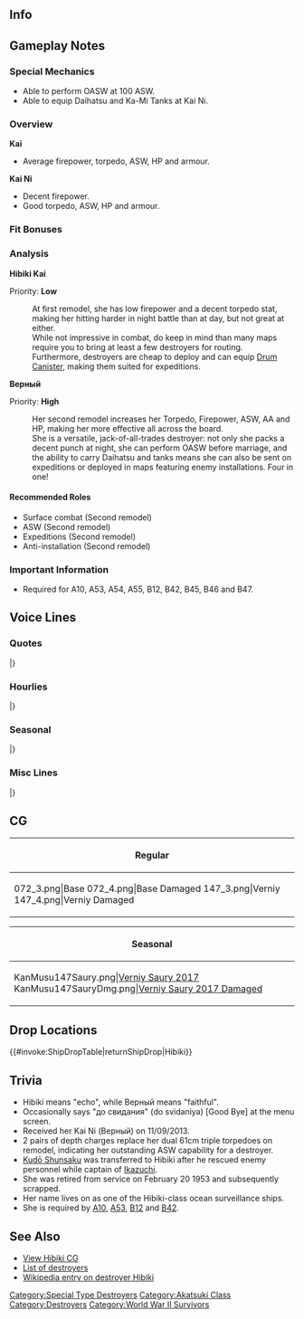 ==Info==
{{KanmusuInfo|ID=072}}
{{KanmusuInfo|ID=072a}}
{{KanmusuInfo|ID=147}}

==Gameplay Notes==
===Special Mechanics===
* Able to perform OASW at 100 ASW.
* Able to equip Daihatsu and Ka-Mi Tanks at Kai Ni.

===Overview===
'''Kai'''
* Average firepower, torpedo, ASW, HP and armour.  

'''Kai Ni'''
* Decent firepower.
* Good torpedo, ASW, HP and armour.

===Fit Bonuses===
{{:{{BASEPAGENAME}}/Equipment Bonuses}}
{{clear}}

===Analysis===
'''Hibiki Kai'''

Priority: '''Low'''

:At first remodel, she has low firepower and a decent torpedo stat, making her hitting harder in night battle than at day, but not great at either.
:While not impressive in combat, do keep in mind than many maps require you to bring at least a few destroyers for routing.
:Furthermore, destroyers are cheap to deploy and can equip [[Drum Canister]], making them suited for expeditions.


'''Верный'''  

Priority: '''High'''
:Her second remodel increases her Torpedo, Firepower, ASW, AA and HP, making her more effective all across the board.
:She is a versatile, jack-of-all-trades destroyer: not only she packs a decent punch at night, she can perform OASW before marriage, and the ability to carry Daihatsu and tanks means she can also be sent on expeditions or deployed in maps featuring enemy installations. Four in one!


====Recommended Roles====
* Surface combat (Second remodel)
* ASW (Second remodel)
* Expeditions (Second remodel)
* Anti-installation (Second remodel)

===Important Information===
* Required for A10, A53, A54, A55, B12, B42, B45, B46 and B47.

==Voice Lines==
===Quotes===
{{ShipquoteHeader}}
{{ShipquoteKai
|scenario = Introduction
|origin = 響だよ。その活躍ぶりから、不死鳥の通り名もあるよ
|translation = I'm Hibiki. I'm also called "The Phoenix" because of exploits.<ref>She was seriously damaged 3 times and still survived the war.</ref>
|audio = HibikiIntro.ogg
}}
{{ShipquoteKai
|scenario = Introduction
|kai2 = yes
|origin = ひび…Верный だ。信頼できると言う意味の名なんだ
|translation = I'm Hibi-- Verniy. It's a name that means "Faithful".<ref>Verniy means 'faithful' in Russian.</ref>
|audio = Verniy_1.ogg
}}
{{ShipquoteKai
|scenario = Library
|origin = 数ある特型駆逐艦の中で、最後まで生き残ったのが、響。
転戦の後、あの大和水上特攻時には修理で同行できなかったんだ。
賠償艦としてソ連に引き渡され「信頼できる」という意味の艦名になったんだ。
|translation = Out of all the Special Type destroyers; I'm the lone survivor, Hibiki.<ref>Out of the Fubuki, Ayanami and Akatsuki-classes (the Special Type destroyers), she was the only one to survive.</ref>
After fighting in many battles, I wasn't able to accompany Yamato on her suicide attack because I was undergoing repairs.<ref>After being torpedoed by the [https://en.wikipedia.org/wiki/USS_Hake_(SS-256) USS Hake], she was in Yokosuka for repairs and missed participating in [https://en.wikipedia.org/wiki/Operation_Ten-Go Operation Ten-Go].</ref>
I was a repatriation ship and then I was handed over to the Soviet Union and given a name meaning "Faithful"<ref>After the war, she ferried Japanese troops back home then was handed over to the USSR in 1947.</ref>
|audio = HibikiLibrary.ogg
}}
{{ShipquoteKai
|scenario = Secretary 1
|origin = 司令官、何だい？
|translation = What is it Commander?
|audio = HibikiPort1.ogg
}}
{{ShipquoteKai
|scenario = Secretary 1
|kai2 = yes
|origin = 司令官、大丈夫か？
|translation = Are you alright Commander?
|audio = Verniy_2.ogg
}}
{{ShipquoteKai
|scenario = Secretary 2
|origin = 司令官、作戦命令を。
|translation = Your orders Commander.
|audio = HibikiPort3.ogg
}}
{{ShipquoteKai
|scenario = Secretary 3
|origin = そろそろ戻ってもいいかな。
|translation = I can I go back soon?
|audio = HibikiPort2.ogg
}}
{{ShipquoteKai
|scenario = Secretary 3
|kai2 = yes
|origin = до свидания.
|translation = Goodbye.<ref>Pronounced 'do svidaniya'.</ref>
|audio = Verniy_4.ogg
}}
{{ShipquoteKai
|scenario = Secretary Idle
|kai2 = yes
|origin = 大丈夫だよ。私は一人でも。
|translation = I'm fine. I'm used to being alone.<ref>She was the only one of her sisters to survive.</ref>
|audio = Verniy_29.ogg
}}
{{ShipquoteKai
|scenario = Secretary (Married)
|origin = 司令官、疲れてない？
|translation = Aren't you tired Commander?
|audio = Hibiki After Marriage.ogg
}}
{{ShipquoteKai
|scenario = Wedding
|origin = 司令官、愛とか恋とかって…なんのことなんだ…？　えっ？教えてくれるのか？
|translation = I wonder... what are things like love and affection Commander...? Eh? You'll teach me?<ref>Ai (愛) meaning affection and koi (恋) meaning specifically romantic love.</ref>
|audio = Hibiki Married.ogg
}}
{{ShipquoteKai
|scenario = Player's Score
|origin = 司令官に連絡みたいだよ。
|translation = Looks like a message for you Commander.
|audio = HibikiScore.ogg
}}
{{ShipquoteKai
|scenario = Joining the Fleet
|origin = 了解、響、出撃する。
|translation = Roger, Hibiki, sortieing.
|audio = Hibiki-Joining_A_Fleet.ogg
}}
{{ShipquoteKai
|scenario = Joining the Fleet
|kai2 = yes
|origin = 了解、Верный、出撃する
|translation = Roger, Verniy, sortieing.
|audio = Verniy_13.ogg
}}
{{ShipquoteKai
|scenario = Equipment 1
|origin = Хорошо、こいつは力を感じる。<ref>Shared with Supply before Verniy.</ref>
|translation = Wonderful, I can feel the power flowing from this.<ref>Pronounced 'Harasho'.</ref>
|audio = HibikiEquip1.ogg
}}
{{ShipquoteKai
|scenario = Equipment 1
|kai2 = yes
|origin = Хорошо… これは信頼できる。
|translation = Wonderful... I can rely on this.
|audio = Verniy_9.ogg
}}
{{ShipquoteKai
|scenario = Equipment 2
|origin = ほぅ、これはいいな…Спасибо.
|translation = Oh, this is nice... thanks.<ref>Pronounced 'spasiba'.</ref>
|audio = HibikiEquip2.ogg
}}
{{ShipquoteKai
|scenario = Equipment 2
|kai2 = yes
|origin = いいな…Спасибо.
|translation = Nice... thanks.
|audio = Verniy_10.ogg
}}
{{ShipquoteKai
|scenario = Equipment 3
|origin = やるさ。
|translation = I can do this.
|audio = HibikiExpedition.ogg
}}
{{ShipquoteKai
|scenario = Equipment 3
|kai2 = yes
|origin = Ура!
|translation = Hurrah!<ref>Pronounced 'ura'.</ref>
|audio = Verniy_26.ogg
}}
{{ShipquoteKai
|scenario = Supply
|kai2 = yes
|origin = Спасибо.
|translation = Thanks.
|audio = Verniy_27.ogg
}}
{{ShipquoteKai
|scenario = Docking (Minor Damage)
|origin = 治してくるね。
|translation = I'll go get fixed up.
|audio = HibikiRepairMinor.ogg
}}
{{ShipquoteKai
|scenario = Docking (Minor Damage)
|kai2 = yes
|origin = Спасибо.
|translation = Thanks.
|audio = Verniy_11.ogg
}}
{{ShipquoteKai
|scenario = Docking (Major Damage)
|origin = 不死鳥の秘密は、修理のタイミングにもあるんだよ。
|translation = The secret of the Phoenix is in the timing of my repairs.
|audio = HibikiRepairMajor.ogg
}}
{{ShipquoteKai
|scenario = Construction
|origin = 新戦力が加わった様だね。
|translation = Looks like some new forces have been added.
|audio = HibikiConstruction.ogg
}}
{{ShipquoteKai
|scenario = Returning from Sortie
|origin = 艦隊が戻ってきたね。お疲れ。
|translation = The fleet has returned. Good work.
|audio = HibikiReturn.ogg
}}
{{ShipquoteKai
|scenario = Starting a Sortie
|origin = 不死鳥の名は伊達じゃない。出るよ。
|translation = I'm not called The Phoenix for no reason. I'm off.
|audio = HibikiSortie.ogg
}}
{{ShipquoteKai
|scenario = Starting a Sortie
|kai2 = yes
|origin = 信頼の名は伊達じゃない、出るよ。
|translation = My name doesn't mean faithful for no reason. I'm off.
|audio = Verniy_14.ogg
}}
{{ShipquoteKai
|scenario = Starting a Battle
|origin = さて、やりますか。
|translation = Well then, shall we do this.
|audio = HibikiBattleStart.ogg
}}
{{ShipquoteKai
|scenario = Attack
|origin = 無駄だね。
|translation = It's useless.
|audio = HibikiAttack.ogg
}}
{{ShipquoteKai
|scenario = Night Battle Attack
|origin = 遅いよ。
|translation = You're too late.
|audio = HibikiNightAttack.ogg
}}
{{ShipquoteKai
|scenario = Night Battle Attack
|kai2 = yes
|origin = Хорошо.
|translation = Wonderful.
|audio = Verniy_17.ogg
}}
{{ShipquoteKai
|scenario = Night Battle
|origin = Ура!
|translation = Hurrah!
|audio = HibikiNightBattle.ogg
}}
{{ShipquoteKai
|scenario = MVP
|origin = 勝利か、いい響きだな。嫌いじゃない。
|translation = Victory? That sounds good. I don't dislike it.<ref>Her name (響) can be used to refer to the quality of a sound. She's saying that the word 'victory' sounds good.</ref>
|audio = HibikiMVP.ogg
}}
{{ShipquoteKai
|scenario = Minor Damage 1
|origin = くっ…
|translation = Guh...
|audio = HibikiHitMinor1.ogg
}}
{{ShipquoteKai
|scenario = Minor Damage 2
|origin = 沈まんさ…
|translation = I won't sink...
|audio = HibikiHitMinor2.ogg
}}
{{ShipquoteKai
|scenario = Major Damage
|origin = 流石にこれは、恥ずかしいな…
|translation = This is really quite embarrassing...
|audio = HibikiHitMajor.ogg
}}
{{ShipquoteKai
|scenario = Sunk
|origin = 私の最後の名はВерный だ…до свидания.
|translation = My final name is Verniy... Goodbye...<ref>She was actually renamed again to Dekabrist after the [https://en.wikipedia.org/wiki/Decembrist_revolt Decembrist Revolt]. However, she didn't see active service after the 2nd renaming and was just a floating barracks.</ref>
|audio = HibikiSink.ogg
}}
{{ShipquoteKai
|scenario = Sunk
|kai2 = yes
|origin = 私の本当の名は響…до свидания…さよなら…。
|translation = My real name is Hibiki... Goodbye... see you...
|audio = Verniy_22.ogg
}}
|} <references/>

{{clear}}

===Hourlies===
{{ShipquoteHeader | type = hourly}}
{{ShipquoteKai
|scenario = 00:00 
|origin = полночь…失礼、マルマルマルマル。
|translation = Midnight... Excuse me, 0000.<ref>Pronounced 'Polnoch'.</ref>
|audio = Verniy_30.ogg
}}
{{ShipquoteKai
|scenario = 01:00 
|origin = マルヒトマルマル。深夜だね。
|translation = 0100. It's really late huh.
|audio = Verniy_31.ogg
}}
{{ShipquoteKai
|scenario = 02:00 
|origin = マルフタマルマル。静かな海は…嫌いじゃない。
|translation = 0200. I don't mind... calm seas.
|audio = Verniy_32.ogg
}}
{{ShipquoteKai
|scenario = 03:00 
|origin = マルサンマルマル。眠かったらどうぞ。私の膝を貸そうか。
|translation = 0200. If you feel sleepy feel free to sleep. I'll lend you my lap.
|audio = Verniy_33.ogg
}}
{{ShipquoteKai
|scenario = 04:00 
|origin = マルヨンマルマル。私は任務中に眠くならない。
|translation = 0400. I won't fall asleep during missions.
|audio = Verniy_34.ogg
}}
{{ShipquoteKai
|scenario = 05:00 
|origin = マルゴーマルマル。空の色が変わる頃だ。…綺麗だな。
|translation = 0500. It's the time where the sky changes color. ... How beautiful.
|audio = Verniy_35.ogg
}}
{{ShipquoteKai
|scenario = 06:00 
|origin = マルロクマルマル。司令官、悪いがちょっと重い…。
|translation = 0600. Sorry but you're a bit heavy Commander...
|audio = Verniy_36.ogg
}}
{{ShipquoteKai
|scenario = 07:00 
|origin = マルナナマルマル、朝だ。朝食を摂ろう。
|translation = 0700. It's morning. Let's have breakfast.
|audio = Verniy_37.ogg
}}
{{ShipquoteKai
|scenario = 08:00 
|origin = マルハチマルマル。任務を始めようか。
|translation = 0800. Shall we start the missions?
|audio = Verniy_38.ogg
}}
{{ShipquoteKai
|scenario = 09:00 
|origin = マルキュウマルマル。艦隊に、遠征の指示を。
|translation = 0900. Please give the fleet instructions for expeditions.
|audio = Verniy_39.ogg
}}
{{ShipquoteKai
|scenario = 10:00 
|origin = ヒトマルマルマル。司令官、残った艦は、私が引き受けよう。
|translation = 1000. I'll take charge of the remaining ships Commander.
|audio = Verniy_40.ogg
}}
{{ShipquoteKai
|scenario = 11:00 
|origin = ヒトヒトマルマル。皆を連れて、演習してこようか。
|translation = 1100. Shall we take everyone on exercises?
|audio = Verniy_41.ogg
}}
{{ShipquoteKai
|scenario = 12:00 
|origin = полдень…失礼、ヒトフタマルマル。気を抜くと言葉が…。気をつける。
|translation = Noon... Excuse me, 1200. I let my mind wander... I'll be more careful.<ref>Pronounced 'Polden'.</ref>
|audio = Verniy_42.ogg
}}
{{ShipquoteKai
|scenario = 13:00 
|origin = ヒトサンマルマル。今日のランチは…ハイ、これ。пирожкиだ。
|translation = 1300. Today's lunch is... Here, have this. It's pirozhki.<ref>[https://en.wikipedia.org/wiki/Pirozhki Pirozhki] is a stuffed bun.</ref>
|audio = Verniy_43.ogg
}}
{{ShipquoteKai
|scenario = 14:00 
|origin = ヒトヨンマルマル。午後の艦隊勤務を始めよう。疲れてはいない。
|translation = 1400. Let's start with the afternoon's fleet duties. I'm not tired at all.
|audio = Verniy_44.ogg
}}
{{ShipquoteKai
|scenario = 15:00 
|origin = ヒトゴーマルマル。引き続き、訓練だ。疲労の溜まっている艦は休ませよう。
|translation = 1500. Let's continue with training. Those who are fatigued can rest.
|audio = Verniy_45.ogg
}}
{{ShipquoteKai
|scenario = 16:00 
|origin = ヒトロクマルマル。全艦隊戻ったら、反省会だ。
|translation = 1600. We'll have a debriefing when the rest of the fleet returns.
|audio = Verniy_46.ogg
}}
{{ShipquoteKai
|scenario = 17:00 
|origin = ヒトナナマルマル。司令官、さぁ皆に一言を。
|translation = 1700. Now Commander, a word to everyone please.
|audio = Verniy_47.ogg
}}
{{ShipquoteKai
|scenario = 18:00 
|origin = ヒトハチマルマル。何？司令官。これから演習の予定だけど。
|translation = What is it Commander? I'm preparing for exercises right now.
|audio = Verniy_48.ogg
}}
{{ShipquoteKai
|scenario = 19:00 
|origin = ヒトキュウマルマル。訓練がきついって？それは済まなかった。
|translation = 1900. The training was too hard? Sorry for that.
|audio = Verniy_49.ogg
}}
{{ShipquoteKai
|scenario = 20:00 
|origin = フタマルマルマル。司令官、カレーは…ちょっとわからない。
|translation = 2000. I don't know... how to make curry Commander.
|audio = Verniy_50.ogg
}}
{{ShipquoteKai
|scenario = 21:00 
|origin = フタヒトマルマル。今夜はБорщでどう？私のは美味い。
|translation = 2100. How about borscht for tonight? My borscht is delicious.<ref>[https://en.wikipedia.org/wiki/Borscht Borscht] is a soup from eastern Europe.</ref>
|audio = Verniy_51.ogg
}}
{{ShipquoteKai
|scenario = 22:00 
|origin = フタフタマルマル。Борщ、皆も喜んでくれた。嬉しいな。
|translation = 2200. Everyone liked the borscht. I'm glad.
|audio = Verniy_52.ogg
}}
{{ShipquoteKai
|scenario = 23:00 
|origin = フタサンマルマル。司令官、今日も一日、お疲れ様。
|translation = 2300. Thank you for all your hard work everyday Commander.
|audio = Verniy_53.ogg
}}
|} <references/>

{{clear}}

===Seasonal===
{{SeasonalHeaderOld}}
{{SeasonalQuote
|scenario = [[Seasonal/Valentine%27s_Day_2016|Valentine’s Day 2016]]
|origin = 司令官、ロシア風チョコ、あげる。どこがロシア風かって？それは…内緒だ。
|translation =	Here’s some Russian-style chocolate for you, Commander. What’s Russian about them? That’s… a secret.
|audio = Hibiki_Valentine_Sec1.ogg
|notes = 
}}
{{SeasonalQuote
|scenario = [[Seasonal/White_Day_2016|White Day 2016]]
|origin = 司令官、これは何だい？…お返し？Спасибо、いただくよ。
|translation =	What’s this, Commander? …A return gift? Thank you, I accept.
|audio = Hibiki_White_Day_2016.ogg
|notes = 
}}
{{SeasonalQuote
|scenario = [[Seasonal/Coming_of_Spring_2016|Spring 2016]]
|origin = 春か？春はいいな。いつだって、春の来ない、冬はない。Хорошо。
|translation =	It’s spring. Spring is great. There will never be winter if spring doesn’t come. Wonderful.
|audio = Hibiki_Spring_2016_Sec1.ogg
|notes = 
}}
{{SeasonalQuote
|scenario = [[Seasonal/Third_Anniversary|3rd Anniversary]]
|origin = 司令官、艦隊と我が第六駆逐隊は、三周年だ。Xорошо。さすがにこれは、うれしいな。
|translation =	It’s the fleet’s and our 6th Destroyer Division’s 3rd Anniversary, Commander. Wonderful. Of course I’m happy.
|audio = Hibiki_3rd_Anniversary_Sec1.mp3
|notes = 
}}
{{SeasonalQuote
|scenario = [[Seasonal/Rainy_Season_2016|Rainy Season 2016]]
|origin = 電のてるてる坊主、いいな。かわいい。暁のそれは…なんだい？怪獣？
|translation =	Inazuma’s teruteru bouzu is nice. It’s cute. Akatsuki’s is… What’s that? A monster?
|audio = Hibiki_Rainy_Season_2016_Sec1.mp3
|notes = 
}}
{{SeasonalQuote
|scenario = [[Seasonal/Summer_2016|Midsummer 2016]]
|origin = 暁、防波堤をもっと高く作らないと。あぁ…また作ればいいさ。手伝おう。
|translation =	You need to make the breakwater higher, Akatsuki. Ah… We can just remake it. I’ll help.
|audio = Hibiki_Sec1_Midsummer_2016.ogg
|notes = 
}}
{{SeasonalQuote
|scenario = [[Seasonal/Autumn_2016|Autumn 2016]]
|origin = 秋…浴衣…いや、別に羨ましいとか、そういうのはない。でも…見るのは好きだ。
|translation =	Autumn… yukata… No, I’m not jealous of that or anything. But… I like looking.
|audio = Hibiki_Autumn_2016_Sec1.mp3
|notes = 
}}
{{SeasonalQuote
|scenario = [[Seasonal/Saury_2016|Saury Festival 2016]]
|origin = 秋刀魚漁支援任務、了解。響、出る。Ура!!
|translation =	A saury fishing support mission, roger. Hibiki, heading out. Hurrah!!
|audio = Hibiki_Sec1_Saury_2016.mp3
|notes = As Hibiki
}}
{{SeasonalQuote
|scenario = [[Seasonal/Saury_2016|Saury Festival 2016]]
|origin = 秋刀魚漁支援任務、了解。Верный、出る。Ура!!
|translation =	A saury fishing support mission, roger. Verniy, heading out. Hurrah!!
|audio = Verniey_Sec1_Saury_2016.mp3
|notes = As Verniy
}}
{{SeasonalQuote
|scenario = [[Seasonal/Christmas_2016|Christmas 2016]]
|origin = この鶏肉には、力を感じる…。ターキーというのか… Xорошо。
|translation =	I can feel the energy of this poultry… So it’s called “turkey”… Wonderful.
|audio = Hibiki_Christmas_2016_Sec1.mp3
|notes = 
}}
{{SeasonalQuote
|scenario = [[Seasonal/Setsubun_2017|Setsubun 2017]]
|origin = 暁、本当に鬼をやるのか？そうか。これはお面。さて、やりますか？Ура!
|translation =	You sure you’re going to be the Oni, Akatsuki? I see. Here’s your mask. Now, shall we do this? Hurrah!
|audio = Hibiki_Setsubun_2017.mp3
|notes = 
}}
|}<references/>

{{clear}}

===Misc Lines===
{{SeasonalHeaderOld}}
{{SeasonalQuote
|scenario = [[Spring 2019 Event]]
|origin = 両舷いっぱい…Ура! 
|translation =	Full speed ahead... Hurrah!
|audio =Hibiki-FriendFleet.mp3
|notes = Friend Fleet Line
}}
|}<references/>

{{clear}}

==CG==
{| class="mw-collapsible mw-collapsed wikitable" style="width: 100%;"
!Regular
|-
|<gallery>
072_3.png|Base
072_4.png|Base Damaged
147_3.png|Verniy
147_4.png|Verniy Damaged
</gallery>
|}

{| class="mw-collapsible mw-collapsed wikitable" style="width: 100%;"
!Seasonal
|-
|<gallery>
KanMusu147Saury.png|[[Seasonal/Saury_2017|Verniy Saury 2017]]
KanMusu147SauryDmg.png|[[Seasonal/Saury_2017|Verniy Saury 2017 Damaged]]
</gallery>
|}

==Drop Locations==
{{#invoke:ShipDropTable|returnShipDrop|Hibiki}}

==Trivia==
*Hibiki means "echo", while Верный means "faithful".
*Occasionally says "до свидания" (do svidaniya) [Good Bye] at the menu screen.
*Received her Kai Ni (Верный) on 11/09/2013.
*2 pairs of depth charges replace her dual 61cm triple torpedoes on remodel, indicating her outstanding ASW capability for a destroyer.
*[[wikipedia:Shunsaku Kudō|Kudō Shunsaku]] was transferred to Hibiki after he rescued enemy personnel while captain of [[Ikazuchi]].
*She was retired from service on February 20 1953 and subsequently scrapped.
*Her name lives on as one of the Hibiki-class ocean surveillance ships. <!-- Is this ship still in service? -->
*She is required by [[Quests#A10|A10]], [[Quests#A53|A53]], [[Quests#B12|B12]] and [[Quests#B42|B42]].

==See Also==
*[[{{PAGENAMEE}}/Gallery|View Hibiki CG]]
*[[EliteDD|List of destroyers]]
*[[wikipedia:Japanese_destroyer_Hibiki|Wikipedia entry on destroyer Hibiki]]

{{shiplist}}
[[Category:Special Type Destroyers]]
[[Category:Akatsuki Class]]
[[Category:Destroyers]]
[[Category:World War II Survivors]]